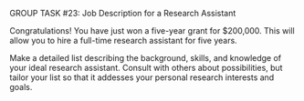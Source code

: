 


[GROUP TASK #23:]{.small} Job Description for a Research Assistant

Congratulations! You have just won a five-year grant for $200,000.
This will allow you to hire a full-time research assistant for five
years.

Make a detailed list describing the background, skills, and knowledge
of your ideal research assistant. Consult with others about
possibilities, but tailor your list so that it addesses your personal
research interests and goals.
